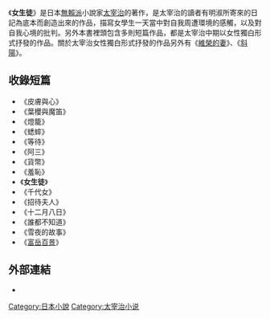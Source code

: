 {{Expand Japanese|time=2021-11-6}}{{unreferenced|time=2010-09-26T05:48:18+00:00}}
《'''女生徒'''》是日本[[無賴派|無賴派]]小說家[[太宰治|太宰治]]的著作，是太宰治的讀者有明淑所寄來的日記為底本而創造出來的作品，描寫女學生一天當中對自我周遭環境的感觸，以及對自我心境的批判。另外本書裡頭包含多則短篇作品，都是太宰治中期以女性獨白形式抒發的作品。關於太宰治女性獨白形式抒發的作品另外有《[[維榮的妻|維榮的妻]]》、《[[斜陽|斜陽]]》。

== 收錄短篇 ==
*《皮膚與心》
*《葉櫻與魔笛》
*《燈籠》
*《蟋蟀》
*《等待》
*《阿三》
*《貨幣》
*《羞恥》
*《'''女生徒'''》
*《千代女》
*《招待夫人》
*《十二月八日》
*《誰都不知道》
*《雪夜的故事》
*《[[富岳百景|富岳百景]]》

== 外部連結 ==
*{{青空文庫|000035|275|新字新仮名}}{{Wayback|url=http://www.aozora.gr.jp/index_pages/person35.html |date=20100922072358 }}
[[Category:日本小說|Category:日本小說]]
[[Category:太宰治小说|Category:太宰治小说]]